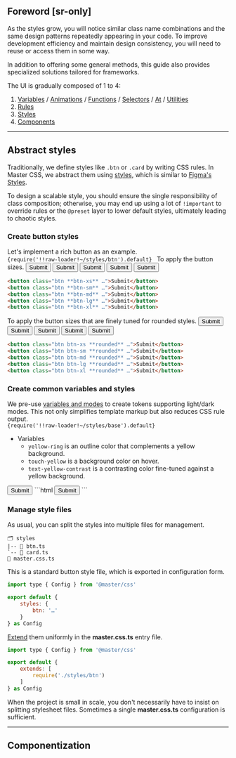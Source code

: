 
## Foreword [sr-only]
As the styles grow, you will notice similar class name combinations and the same design patterns repeatedly appearing in your code. To improve development efficiency and maintain design consistency, you will need to reuse or access them in some way.

In addition to offering some general methods, this guide also provides specialized solutions tailored for frameworks.

The UI is gradually composed of 1 to 4:

1. [Variables](/reference/variables) / [Animations](/reference/animations) / [Functions](/reference/functions) / [Selectors](/reference/selectors) / [At](/reference/at) / [Utilities](/reference/utilities)
1. [Rules](/reference/styles)
1. [Styles](/reference/styles)
1. [Components](#componentization)

---

## Abstract styles
Traditionally, we define styles like `.btn` or `.card` by writing CSS rules. In Master CSS, we abstract them using [styles](/reference/styles), which is similar to [Figma's Styles](https://help.figma.com/hc/en-us/articles/360039238753-Styles-in-Figma).

To design a scalable style, you should ensure the single responsibility of class composition; otherwise, you may end up using a lot of `!important` to override rules or the `@preset` layer to lower default styles, ultimately leading to chaotic styles.

### Create button styles
Let's implement a rich button as an example.
<Code lang="ts" name="styles/btn.ts">
    {require('!!raw-loader!~/styles/btn').default}
</Code>
To apply the button sizes.
<Demo className="gap:8x">
    <button className="btn btn-xs yellow touch-yellow">Submit</button>
    <button className="btn btn-sm yellow touch-yellow">Submit</button>
    <button className="btn btn-md yellow touch-yellow">Submit</button>
    <button className="btn btn-lg yellow touch-yellow">Submit</button>
    <button className="btn btn-xl yellow touch-yellow">Submit</button>
</Demo>
```html
<button class="btn **btn-xs** …">Submit</button>
<button class="btn **btn-sm** …">Submit</button>
<button class="btn **btn-md** …">Submit</button>
<button class="btn **btn-lg** …">Submit</button>
<button class="btn **btn-xl** …">Submit</button>
```
To apply the button sizes that are finely tuned for rounded styles.
<Demo className="gap:8x">
    <button className="btn btn-xs rounded yellow touch-yellow">Submit</button>
    <button className="btn btn-sm rounded yellow touch-yellow">Submit</button>
    <button className="btn btn-md rounded yellow touch-yellow">Submit</button>
    <button className="btn btn-lg rounded yellow touch-yellow">Submit</button>
    <button className="btn btn-xl rounded yellow touch-yellow">Submit</button>
</Demo>
```html
<button class="btn btn-xs **rounded** …">Submit</button>
<button class="btn btn-sm **rounded** …">Submit</button>
<button class="btn btn-md **rounded** …">Submit</button>
<button class="btn btn-lg **rounded** …">Submit</button>
<button class="btn btn-xl **rounded** …">Submit</button>
```

### Create common variables and styles
We pre-use [variables and modes](/guide/variables-and-modes) to create tokens supporting light/dark modes. This not only simplifies template markup but also reduces CSS rule output.
<Code lang="ts" name="styles/master.css.ts">
    {require('!!raw-loader!~/styles/base').default}
</Code>
- Variables
    - `yellow-ring` is an outline color that complements a yellow background.
    - `touch-yellow` is a background color on hover.
    - `text-yellow-contrast` is a contrasting color fine-tuned against a yellow background.

<Demo className="gap:8x">
    <button className="btn btn-md yellow touch-yellow">Submit</button>
</Demo>
```html
<button class="btn btn-md **yellow** **touch-yellow**">Submit</button>
```


### Manage style files
As usual, you can split the styles into multiple files for management.
```treeview
🗂️ styles
|-- 📄 btn.ts
`-- 📄 card.ts
📄 master.css.ts
```
This is a standard button style file, which is exported in configuration form.
```js name=styles/btn.ts
import type { Config } from '@master/css'

export default {
    styles: {
        btn: '…'
    }
} as Config
```
[Extend](/reference/configuration#extends) them uniformly in the __master.css.ts__ entry file.
```js name=master.css.js
import type { Config } from '@master/css'

export default {
    extends: [
        require('./styles/btn')
    ]
} as Config
```
When the project is small in scale, you don't necessarily have to insist on splitting stylesheet files. Sometimes a single __master.css.ts__ configuration is sufficient.

---

## Componentization